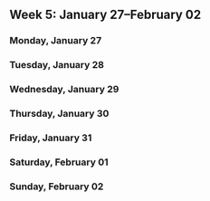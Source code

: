Week 5: January 27–February 02
------------------------------

### Monday, January 27

<!-- Monday -->

### Tuesday, January 28

<!-- Tuesday -->

### Wednesday, January 29

<!-- Wednesday -->

### Thursday, January 30

<!-- Thursday -->

### Friday, January 31

<!-- Friday -->

### Saturday, February 01

<!-- Saturday -->

### Sunday, February 02

<!-- Sunday -->

